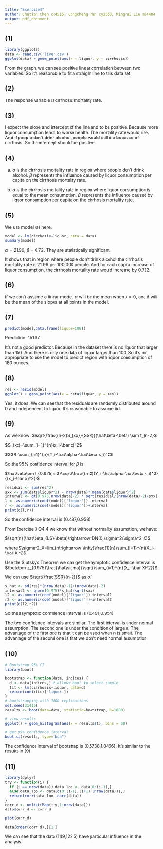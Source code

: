 ```yaml
---
title: "Exercise4"
author: Chutian Chen cc4515; Congcheng Yan cy2550; Mingrui Liu ml4404
output: pdf_document
---
```


## (1)
```r
library(ggplot2)
data <- read.csv('liver.csv')
ggplot(data) + geom_point(aes(x = liquor, y = cirrhosis))
```

From the graph, we can see positive linear correlation between two variables. So it's reasonable to fit a straight line to this data set.

## (2)
The response variable is cirrhosis mortality rate.

## (3)
I expect the slope and intercept of the line and to be positive. Because more liquor consumption leads to worse health. The mortality rate would rise. And if people don't drink alcohol, people would still die because of cirrhosis. So the intercept should be positive.

## (4)
(a) $\alpha$ is the cirrhosis mortality rate in region where people don't drink alcohol. $\beta$ represents the influence caused by liquor consumption per capita on the cirrhosis mortality rate.

(b) $\alpha$ is the cirrhosis mortality rate in region where liquor consumption is equal to the mean consumption. $\beta$ represents the influence caused by liquor consumption per capita on the cirrhosis mortality rate.

## (5)
We use model (a) here.
```r
model <- lm(cirrhosis~liquor, data = data)
summary(model)
```

$\alpha=21.96$, $\beta=0.72$. They are statistically significant.

It shows that in region where people don't drink alcohol the cirrhosis mortality rate is 21.96 per 100,000 people. And for each capita increase of liquor consumption, the cirrhosis mortality rate would increase by 0.722.

## (6)

If we don't assume a linear model, $\alpha$ will be the mean when $x=0$, and $\beta$ will be the mean of the slopes at all points in the model.


## (7)
```r
predict(model,data.frame(liquor=180))
```
Prediction: 151.97

It's not a good predictor. Because in the dataset there is no liquor that larger than 150. And there is only one data of liquor larger than 100. So it's not appropriate to use the model to predict region with liquor consumption of 180 ounces.

## (8)
```r
res <- resid(model)
ggplot() + geom_point(aes(x = data$liquor, y = res))
```

Yes, it does. We can see that the residuals are randomly distributed around 0 and independent to liquor. It's reasonable to assume iid.

## (9)

As we know:
$\sqrt{\frac{(n-2)S_{xx}}{SSR}}(\hat\beta-\beta) \sim t_{n-2}$

$S_{xx}=\sum_{i=1}^{n}(x_i-\bar x)^2$

$SSR=\sum_{i=1}^{n}(Y_i-\hat\alpha-\hat\beta x_i)^2$

So the 95% confidence interval for $\beta$ is 

$\hat\beta\pm t_{0.975,n-2}\sqrt{\frac{(n-2)(Y_i-\hat\alpha-\hat\beta x_i)^2}{(x_i-\bar x)^2}}$

```r
residual <- sum(res^2)
sxx <- sum(data$liquor^2) - nrow(data)*(mean(data$liquor)^2)
interval <- qt(0.975,nrow(data)-2) * sqrt(residual/(nrow(data)-2)/sxx)
l <- as.numeric(coef(model)['liquor'])-interval
r <- as.numeric(coef(model)['liquor'])+interval
print(c(l,r))
```

So the confidence interval is (0.487,0.958)

From Exercise 3 Q4.4 we know that without normality assumption, we have:

$\sqrt{n}(\hat\beta_{LS}-\beta)\rightarrow^DN(0,\sigma^2/\sigma^2_X)$

where $\sigma^2_X=lim_{n\rightarrow \infty}\frac{1}{n}\sum_{i=1}^{n}(X_i-\bar X)^2$

Use the Slutsky's Theorem we can get the aymptotic confidence interval is $\beta\pm z_{0.975}\frac{\hat\sigma}{\sqrt{\sum_{i=1}^{n}(X_i-\bar X)^2}}$

We can use $\sqrt{\frac{SSR}{n-2}}$ as $\hat\sigma$.

```r
s_hat <- sd(res)*(nrow(data)-1)/(nrow(data)-2)
interval2 <- qnorm(0.975)*s_hat/sqrt(sxx)
l2 <- as.numeric(coef(model)['liquor'])-interval2
r2 <- as.numeric(coef(model)['liquor'])+interval2
print(c(l2,r2))
```

So the asymptotic confidence interval is (0.491,0.954)

The two confidence intervals are similar. The first interval is under normal assumption. The second one is under the condition of large n. The advantage of the first one is that it can be used when n is small. The advantage of the second one is that we don't need normal assumption.

## (10)
```r
# Bootstrap 95% CI 
library(boot)

bootstrap <- function(data, indices) {
  d <- data[indices,] # allows boot to select sample 
  fit <- lm(cirrhosis~liquor, data=d)
  return(coef(fit)['liquor'])
} 
# bootstrapping with 1000 replications 
set.seed(31415)
results <- boot(data=data, statistic=bootstrap, R=1000)

# view results
ggplot() + geom_histogram(aes(x = results$t), bins = 50)
```

```r
# get 95% confidence interval 
boot.ci(results, type="bca")
```

The confidence interval of bootstrap is (0.5738,1.0466). It's similar to the results in (9).

## (11)
```r
library(dplyr)
try <- function(i) {
  if (i == nrow(data)) data_loo <- data[0:(i-1),]
  else data_loo <- data[c(0:(i-1),(i+1):(nrow(data))),]
  return(corr(data_loo)-corr(data))
}
corr_d <- unlist(Map(try,1:nrow(data)))
data$corr_d <- corr_d
```

```r
plot(corr_d)
```


```r
data[order(corr_d),][1,]
```

We can see that the data (149,122.5) have particular influence in the analysis.








